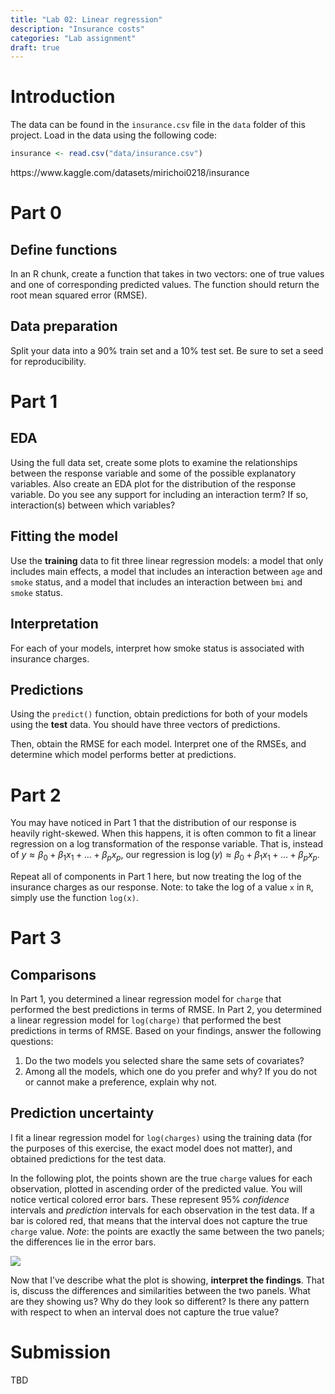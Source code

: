 ```yaml
---
title: "Lab 02: Linear regression"
description: "Insurance costs"
categories: "Lab assignment"
draft: true
---
```


# Introduction

The data can be found in the `insurance.csv` file in the `data` folder of this project. Load in the data using the following code:

```r
insurance <- read.csv("data/insurance.csv")
```

https://www.kaggle.com/datasets/mirichoi0218/insurance

# Part 0

## Define functions

In an R chunk, create a function that takes in two vectors: one of true values and one of corresponding predicted values. The function should return the root mean squared error (RMSE).

## Data preparation

Split your data into a 90% train set and a 10% test set. Be sure to set a seed for reproducibility.

# Part 1

## EDA

Using the full data set, create some plots to examine the relationships between the response variable and some of the possible explanatory variables. Also create an EDA plot for the distribution of the response variable. Do you see any support for including an interaction term? If so, interaction(s) between which variables?

## Fitting the model

Use the **training** data to fit three linear regression models: a model that only includes main effects, a model that includes an interaction between `age` and `smoke` status, and a model that includes an interaction between `bmi` and `smoke` status.

## Interpretation

For each of your models, interpret how smoke status is associated with insurance charges.

## Predictions

Using the `predict()` function, obtain predictions for both of your models using the **test** data. You should have three vectors of predictions.

Then, obtain the RMSE for each model. Interpret one of the RMSEs, and determine which model performs better at predictions.

# Part 2

You may have noticed in Part 1 that the distribution of our response is heavily right-skewed. When this happens, it is often common to fit a linear regression on a log transformation of the response variable. That is, instead of $y \approx \beta_{0} + \beta_{1}x_{1} + \ldots + \beta_{p} x_{p}$, our regression is $\log(y) \approx \beta_{0} + \beta_{1}x_{1} + \ldots + \beta_{p} x_{p}$.

Repeat all of components in Part 1 here, but now treating the log of the insurance charges as our response. Note: to take the log of a value `x` in `R`, simply use the function `log(x)`.

# Part 3

## Comparisons

In Part 1, you determined a linear regression model for `charge` that performed the best predictions in terms of RMSE. In Part 2, you determined a linear regression model for `log(charge)` that performed the best predictions in terms of RMSE. Based on your findings, answer the following questions:

1.  Do the two models you selected share the same sets of covariates?
2.  Among all the models, which one do you prefer and why? If you do not or cannot make a preference, explain why not.

## Prediction uncertainty

I fit a linear regression model for `log(charges)` using the training data (for the purposes of this exercise, the exact model does not matter), and obtained predictions for the test data.

In the following plot, the points shown are the true `charge` values for each observation, plotted in ascending order of the predicted value. You will notice vertical colored error bars. These represent 95% *confidence* intervals and *prediction* intervals for each observation in the test data. If a bar is colored red, that means that the interval does not capture the true `charge` value. *Note*: the points are exactly the same between the two panels; the differences lie in the error bars.

![](figs/intervals.png)

Now that I've describe what the plot is showing, **interpret the findings**. That is, discuss the differences and similarities between the two panels. What are they showing us? Why do they look so different? Is there any pattern with respect to when an interval does not capture the true value?

# Submission

TBD
